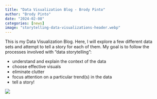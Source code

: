```yaml
---
title: "Data Visualization Blog - Brody Pinto"
author: "Brody Pinto"
date: "2024-02-08"
categories: [news]
image: "storytelling-data-visualizations-header.webp"
---
```


This is my Data Visualization Blog. Here, I will explore a few different data sets and attempt to tell a story for each of them. My goal is to follow the processes involved with "data storytelling": 

 - understand and explain the context of the data
 - choose effective visuals
 - eliminate clutter
 - focus attention on a particular trend(s) in the data
 - tell a story!

![](storytelling-data-visualizations-header.webp)


